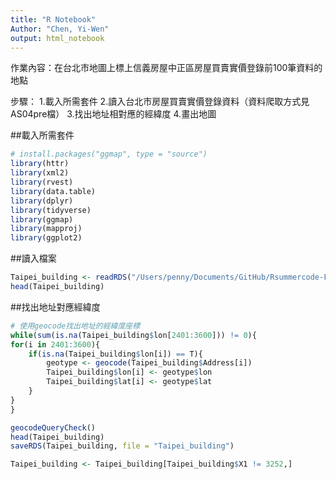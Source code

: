 ```yaml
---
title: "R Notebook"
Author: "Chen, Yi-Wen"
output: html_notebook
---
```


作業內容：在台北市地圖上標上信義房屋中正區房屋買賣實價登錄前100筆資料的地點

步驟：
1.載入所需套件
2.讀入台北市房屋買賣實價登錄資料（資料爬取方式見AS04pre檔）
3.找出地址相對應的經緯度
4.畫出地圖


##載入所需套件
```r
# install.packages("ggmap", type = "source")
library(httr)
library(xml2)
library(rvest)
library(data.table)
library(dplyr)
library(tidyverse)
library(ggmap)
library(mapproj)
library(ggplot2)
```

##讀入檔案
```r
Taipei_building <- readRDS("/Users/penny/Documents/GitHub/Rsummercode-Final-Project/code/Taipei_building")
head(Taipei_building)
```

##找出地址對應經緯度
```r
# 使用geocode找出地址的經緯度座標
while(sum(is.na(Taipei_building$lon[2401:3600])) != 0){
for(i in 2401:3600){
    if(is.na(Taipei_building$lon[i]) == T){
        geotype <- geocode(Taipei_building$Address[i])
        Taipei_building$lon[i] <- geotype$lon
        Taipei_building$lat[i] <- geotype$lat
    } 
}
}

geocodeQueryCheck()
head(Taipei_building)
saveRDS(Taipei_building, file = "Taipei_building")
```


```r
Taipei_building <- Taipei_building[Taipei_building$X1 != 3252,]
```



